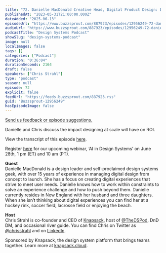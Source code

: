 ```yaml
---
title: "72. Danielle MacDonald Creative Head, Digital Product Design: Designing to scale"
publishedAt: "2023-05-31T21:00:00.000Z"
dateAdded: "2025-06-13"
episodeUrl: "https://www.buzzsprout.com/887923/episodes/12956249-72-danielle-macdonald-creative-head-digital-product-design-designing-to-scale.mp3"
audioUrl: "https://www.buzzsprout.com/887923/episodes/12956249-72-danielle-macdonald-creative-head-digital-product-design-designing-to-scale.mp3"
podcastTitle: "Design Systems Podcast"
showSlug: "design-systems-podcast"
image: null
localImages: false
tags: []
categories: ["Podcast"]
duration: "0:36:04"
durationSeconds: 2164
draft: false
speakers: ["Chris Strahl"]
type: "podcast"
season: null
episode: 72
explicit: false
feedUrl: "https://feeds.buzzsprout.com/887923.rss"
guid: "Buzzsprout-12956249"
hasEpisodeImage: false
---
```

[Send us feedback or episode suggestions.](https://www.buzzsprout.com/twilio/text_messages/887923/open_sms)

Danielle and Chris discuss the impact designing at scale will have on ROI.  
  
View the transcript of this episode [here](https://docs.google.com/document/d/1xUPCXoYlYxVloijIDNKP35RwRT5l-Cn6/edit).  
  
Register [here](https://knapsack-cloud.zoom.us/webinar/register/WN_kNYeU6p1TWmlMbdA8sVexA) for our upcoming webinar, ‘AI in Design Systems’ on June 28th, 1 pm (ET) and 10 am (PT).  
  
**Guest**  
Danielle MacDonald is a design leader and self-proclaimed design systems geek, with over 15 years of experience in managing digital design from concept to launch. She has a focus on creating digital experiences that strive to meet user needs. Danielle knows how to work within constraints to solve an experience challenge and how to push beyond them. Danielle currently resides in New England with her husband and three daughters. When she isn’t thinking about digital experiences you can find her at a hockey rink, soccer field, lacrosse field or enjoying the beach.  
  
**Host**  
Chris Strahl is co-founder and CEO of [Knapsack](https://www.knapsack.cloud/), host of [@TheDSPod](https://twitter.com/thedspod), DnD DM, and occasional river guide. You can find Chris on Twitter as [@chrisstrahl](https://twitter.com/chrisstrahl) and on [LinkedIn](https://www.linkedin.com/in/chrisstrahl/).  
  
Sponsored by Knapsack, the design system platform that brings teams together. Learn more at [knapsack.cloud](https://www.knapsack.cloud/?utm_source=podcast).
